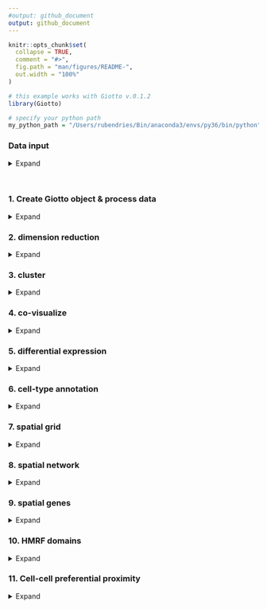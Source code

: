 ```yaml
---
#output: github_document
output: github_document
---
```


<!-- mouse_cortex_1_simple.md is generated from mouse_cortex_1_simple.Rmd Please edit that file -->


```r
knitr::opts_chunk$set(
  collapse = TRUE,
  comment = "#>",
  fig.path = "man/figures/README-",
  out.width = "100%"
)
```


```r
# this example works with Giotto v.0.1.2
library(Giotto)

# specify your python path
my_python_path = "/Users/rubendries/Bin/anaconda3/envs/py36/bin/python"
```

### Data input

<details>
  <summary>Expand</summary>
  \ 
  
[Codeluppi et al.](https://www.nature.com/articles/s41592-018-0175-z) created a high quality and very sensitive spatial expression dataset consisting of 33 genes from 4,839 single cells acquired with osmFISH in the somatosensory mosue cortex.
  
![](./osmFISH_data.png){width=20cm} .

```r
## select the directory where you have saved the osmFISH data
data_dir = '/Volumes/Ruben_Seagate/Dropbox/Projects/GC_lab/Ruben_Dries/190225_spatial_package/Data/osmFISH_data/'
## ss cortex expression DATA ##
osm_exprs = read.table(file = paste0(data_dir,'/','osmFISH_prep_expression.txt'))
## prepare cell locations
osm_locs = read.table(file = paste0(data_dir,'/','osmFISH_prep_cell_coordinates.txt'))
osm_locs = osm_locs[rownames(osm_locs) %in% colnames(osm_exprs),]
```

***

</details>

\ 

### 1. Create Giotto object & process data
<details>
  <summary>Expand</summary>
  \ 
 
```r
## create
osm_test <- createGiottoObject(raw_exprs = osm_exprs, spatial_locs = osm_locs)

## add field annotation
metadata = fread(file = paste0(data_dir,'/','osmFISH_prep_cell_metadata.txt'))
osm_test = addCellMetadata(osm_test, new_metadata = metadata,
                          by_column = T, column_cell_ID = 'CellID')

## filter
osm_test <- filterGiotto(gobject = osm_test,
                        expression_threshold = 1,
                        gene_det_in_min_cells = 10,
                        min_det_genes_per_cell = 10,
                        expression_values = c('raw'),
                        verbose = T)

## normalize
# 1. standard z-score way
osm_test <- normalizeGiotto(gobject = osm_test)

# 2. osmFISH way, add to custom expression slot
raw_expr_matrix = osm_test@raw_exprs
norm_genes = (raw_expr_matrix/rowSums(raw_expr_matrix)) * nrow(raw_expr_matrix)
norm_genes_cells = t((t(norm_genes)/colSums(norm_genes)) * ncol(raw_expr_matrix))
osm_test@custom_expr = norm_genes_cells

## add gene & cell statistics
osm_test <- addStatistics(gobject = osm_test)

## visualize original annotations ##
visPlot(gobject = osm_test, sdimx = 'sdimx', sdimy = 'sdimy', cell_color = 'ClusterName')

visPlot(gobject = osm_test, sdimx = 'sdimx', sdimy = 'sdimy', cell_color = 'Region')
```
  
osmFISH cell types from paper:
![](./figures/1_original_clusters.png){width=16cm} 

osmFISH regions from paper:
![](./figures/1_original_regions.png){width=16cm} 

</details>

### 2. dimension reduction

<details>
  <summary>Expand</summary>
  \ 
 
```r
## highly variable genes (HVG)
# only 33 genes so use all genes

## run PCA on expression values (default)
osm_test <- runPCA(gobject = osm_test, expression_values = 'custom', scale_unit = F)
signPCA(gobject = osm_test, expression_values = 'custom', scale_unit = F)
plotPCA(osm_test)

## run UMAP and tSNE on PCA space (default)
osm_test <- runUMAP(osm_test, dimensions_to_use = 1:31, expression_values = 'custom')
plotUMAP(gobject = osm_test)

osm_test <- runtSNE(osm_test, dimensions_to_use = 1:31, perplexity = 70, check_duplicates = F)
plotTSNE(gobject = osm_test)
```

![](./figures/2_PCA_screeplot.png){width=16cm} 

![](./figures/2_PCA_reduction.png){width=16cm} 
![](./figures/2_UMAP_reduction.png){width=16cm} 

![](./figures/2_tSNE_reduction.png){width=16cm} 


***

</details>

### 3. cluster

<details>
  <summary>Expand</summary>
  \ 
  
```r

## hierarchical clustering
osm_test = doHclust(gobject = osm_test, expression_values = 'custom', k = 34)
plotUMAP(gobject = osm_test, cell_color = 'hclust', point_size = 2.5,
         show_NN_network = F, edge_alpha = 0.05, plot_method = 'ggplot')

## kmeans clustering
osm_test = doKmeans(gobject = osm_test, expression_values = 'custom', centers = 32, nstart = 2000)
plotUMAP(gobject = osm_test, cell_color = 'kmeans',
         point_size = 2.5, show_NN_network = F, edge_alpha = 0.05, plot_method = 'ggplot')

## Leiden clustering
# sNN network (default)
osm_test <- createNearestNetwork(gobject = osm_test, dimensions_to_use = 1:31, k = 15)
osm_test <- doLeidenCluster(gobject = osm_test, resolution = 0.05, n_iterations = 1000,
                           python_path = my_python_path)
plotUMAP(gobject = osm_test, cell_color = 'leiden_clus', point_size = 2.5,
         show_NN_network = F, edge_alpha = 0.05, plot_method = 'ggplot')

# merge small groups based on similarity
leiden_similarities = getClusterSimilarity(osm_test,
                                           expression_values = 'custom',
                                           cluster_column = 'leiden_clus')
osm_test = mergeClusters(osm_test, expression_values = 'custom',
                         cluster_column = 'leiden_clus',
                         new_cluster_name = 'leiden_clus_m',
                         max_group_size = 30, force_min_group_size = 20,
                         return_gobject = T)
plotUMAP(gobject = osm_test, cell_color = 'leiden_clus_m', point_size = 2.5,
         show_NN_network = F, edge_alpha = 0.05, plot_method = 'ggplot')

## show cluster relationships
showClusterHeatmap(gobject = osm_test, expression_values = 'custom', cluster_column = 'leiden_clus_m')

showClusterDendrogram(gobject = osm_test, expression_values = 'custom', cluster_column = 'leiden_clus_m')
```


![](./figures/3_UMAP_hclust.png){width=16cm} 

![](./figures/3_UMAP_kmeans.png){width=16cm} 

![](./figures/3_UMAP_leiden.png){width=16cm} 
![](./figures/3_UMAP_leiden_merged.png){width=16cm} 
![](./figures/3_leiden_merged_heatmap.png){width=16cm} 
![](./figures/3_leiden_merged_dendrogram.png){width=16cm} 
***

</details>


### 4. co-visualize ####
<details>
  <summary>Expand</summary>
  \ 
  
```r
# co-visualization
visSpatDimPlot(gobject = osm_test, cell_color = 'leiden_clus_m', sdimx = 'sdimx', sdimy = 'sdimy',
               dim_point_size = 2, spatial_point_size = 2)

# select and show group m_8 only
visSpatDimPlot(gobject = osm_test, cell_color = 'leiden_clus_m', sdimx = 'sdimx', sdimy = 'sdimy',
               dim_point_size = 2, spatial_point_size = 2, select_cell_groups = 'm_8')
```

Co-visualzation:
![](./figures/4_covis_leiden_merged.png){width=16cm} 
Selection:
![](./figures/4_covis_leiden_merged_selected.png){width=16cm} 
***

</details>


### 5. differential expression ####

<details>
  <summary>Expand</summary>
  \
  
```r
## split dendrogram nodes ##
## can be used to find markers for branches of the tree
dendsplits = getDendrogramSplits(gobject = osm_test,
                                 expression_values = 'custom',
                                 cluster_column = 'leiden_clus_m')
split_3_markers = findGiniMarkers(gobject = osm_test, expression_values = 'custom', cluster_column = 'leiden_clus_m',
                      group_1 = unlist(dendsplits[3]$tree_1), group_2 = unlist(dendsplits[3]$tree_2))

## Individual populations ##
markers = findMarkers_one_vs_all(gobject = osm_test,
                                 method = 'scran',
                                 expression_values = 'custom',
                                 cluster_column = 'leiden_clus_m',
                                 min_genes = 2, rank_score = 2)

## violinplot
topgenes = markers[, head(.SD, 1), by = 'cluster_ID']$gene_ID
violinPlot(osm_test, genes = unique(topgenes), cluster_column = 'leiden_clus_m', expression_values = 'custom', strip_text = 5)

## cluster heatmap
ranked_genes = c('Bmp4', 'Itpr2', 'Tmem2', 'Ctps', 'Plp1',
                 'Sox10','Foxj1', 'Aldoc', 'Gfap', 'Acta2',
                 'Mrc1', 'Vtn', 'Crhbp', 'Slc32a1', 'Gad2',
                 'Syt6', 'Serpinf1', 'Cpne5', 'Lamp5', 'Hexb',
                 'Kcnip2', 'Tbr1', 'Ttr', 'Apln', 'Anln',
                 'Crh', 'Vip', 'Cnr1', 'Pthlh', 'Rorb',
                 'Flt1', 'Mfge8', 'Pdgfra')
plotMetaDataHeatmap(osm_test, expression_values = 'custom',
                    metadata_cols = c('leiden_clus_m'), custom_gene_order = ranked_genes)
```

violinplot:
![](./figures/5_violinplot_leiden_merged.png){width=16cm} 

Heatmap clusters:
![](./figures/5_cluster_heatmap_leiden_merged.png){width=16cm} 

***

</details>


### 6. cell-type annotation

<details>
  <summary>Expand</summary>
  \
  
```r

## create vector with names
clusters_SS_cortex = c('OOP', 'OL1', 'OL2', 'OL3', 'OL4',
                       'Ependymal', 'unknown', 'Astro_Gfap', 'vSMC', 'Pericytes',
                       'IN1', 'IN2', 'Pyr1', 'Astro', 'IN3',
                       'IN4', 'Pyr2', 'Miglia1', 'IN5', 'Pyr3',
                       'Choroid', 'Vend1', 'OL5', 'IN6', 'IN7',
                       'IN8', 'IN9', 'Pyr4', 'Pyr5', 'Pyr6',
                       'Vend2', 'Astro_Mfge8', 'OPC')
names(clusters_SS_cortex) = c('m_1', '18', 'm_2', 'm_5', 'm_8',
                              'm_10', 'm_21', '9', 'm_17', 'm_19',
                              'm_11', 'm_14', 'm_6', '30', 'm_3',
                              'm_16', 'm_7', 'm_12', '11', '13',
                              'm_15', 'm_18', '27', 'm_20', '20',
                              '17', '31', '33', '22', 'm_4',
                              'm_13', '8', 'm_9')
osm_test = annotateGiotto(gobject = osm_test, annotation_vector = clusters_SS_cortex,
                          cluster_column = 'leiden_clus_m', name = 'leiden_clus_m_types')
visSpatDimPlot(gobject = osm_test, cell_color = 'leiden_clus_m_types', sdimx = 'sdimx', sdimy = 'sdimy',
               dim_point_size = 2, spatial_point_size = 2)
```

![](./figures/6_annotation_leiden_merged_first.png){width=16cm} 

```r
## compare clusters with osmFISH paper
clusters_det_SS_cortex = c('Olig_COP', 'Olig_NF', 'Olig_MF', 'Olig_mat', 'Olig_mat',
                           'Ependymal', 'unknown', 'Astro_Gfap', 'vSMC', 'Pericytes',
                           'Inh_Crhbp', 'Inh_IC', 'Pyr_L6', 'Periv_Macro', 'Pyr_Cpne5',
                           'unknown', 'Pyr_L2/3', 'Microglia', 'Hippocampus', 'Pyr_L5',
                           'Choroid', 'vEnd', 'unknown', 'Inh_Anln', 'Inh_Crh',
                           'Inh_Vip', 'Inh_Pthlh', 'Pyr_Apln', 'Pyr_Kcnip2', 'Pyr_L4',
                           'vEnd', 'Astro_Mfge8', 'Olig_precursor')
names(clusters_det_SS_cortex) = c('m_1', '18', 'm_2', 'm_5', 'm_8',
                                  'm_10', 'm_21', '9', 'm_17', 'm_19',
                                  'm_11', 'm_14', 'm_6', '30', 'm_3',
                                  'm_16', 'm_7', 'm_12', '11', '13',
                                  'm_15', 'm_18', '27', 'm_20', '20',
                                  '17', '31', '33', '22', 'm_4',
                                  'm_13', '8', 'm_9')
osm_test = annotateGiotto(gobject = osm_test, annotation_vector = clusters_det_SS_cortex,
                          cluster_column = 'leiden_clus_m', name = 'det_cell_types')
visSpatDimPlot(gobject = osm_test, cell_color = 'det_cell_types', sdimx = 'sdimx', sdimy = 'sdimy',
               dim_point_size = 2, spatial_point_size = 2)

```

![](./figures/6_annotation_leiden_merged_detailed.png){width=16cm} 

```r
## coarse cell types
clusters_coarse_SS_cortex = c('Olig', 'Olig', 'Olig', 'Olig', 'Olig',
                              'Ependymal', 'unknown', 'Astro', 'vSMC', 'Pericytes',
                              'Inh', 'Inh', 'Pyr', 'Periv_Macro', 'Pyr',
                              'unknown', 'Pyr', 'Microglia', 'Hippocampus', 'Pyr',
                              'Choroid', 'vEnd', 'unknown', 'Inh', 'Inh',
                              'Inh', 'Inh', 'Pyr', 'Pyr', 'Pyr',
                              'vEnd', 'Astro', 'Olig')
names(clusters_coarse_SS_cortex) = c('Olig_COP', 'Olig_NF', 'Olig_MF', 'Olig_mat', 'Olig_mat',
                                     'Ependymal', 'unknown', 'Astro_Gfap', 'vSMC', 'Pericytes',
                                     'Inh_Crhbp', 'Inh_IC', 'Pyr_L6', 'Periv_Macro', 'Pyr_Cpne5',
                                     'unknown', 'Pyr_L2/3', 'Microglia', 'Hippocampus', 'Pyr_L5',
                                     'Choroid', 'vEnd', 'unknown', 'Inh_Anln', 'Inh_Crh',
                                     'Inh_Vip', 'Inh_Pthlh', 'Pyr_Apln', 'Pyr_Kcnip2', 'Pyr_L4',
                                     'vEnd', 'Astro_Mfge8', 'Olig_precursor')
osm_test = annotateGiotto(gobject = osm_test, annotation_vector = clusters_coarse_SS_cortex,
                          cluster_column = 'det_cell_types', name = 'coarse_cell_types')
visSpatDimPlot(gobject = osm_test, cell_color = 'coarse_cell_types', sdimx = 'sdimx', sdimy = 'sdimy',
               dim_point_size = 2, spatial_point_size = 2)

```

![](./figures/6_annotation_leiden_merged_coarse.png){width=16cm} 

  
***

</details>


### 7. spatial grid ####

<details>
  <summary>Expand</summary>
  \
  
```r
## spatial grid
osm_test <- createSpatialGrid(gobject = osm_test,
                               sdimx_stepsize = 2000,
                               sdimy_stepsize = 2000,
                               minimum_padding = 0)
visPlot(osm_test, cell_color = 'det_cell_types', sdimx = 'sdimx', sdimy = 'sdimy',
        show_grid = T, grid_color = 'lightblue', spatial_grid_name = 'spatial_grid',
        point_size = 1.5, plot_method = 'ggplot')
```

![](./figures/7_grid_det_cell_types.png){width=16cm} 


```r
#### spatial patterns ####
pattern_osm = detectSpatialPatterns(gobject = osm_test, 
                                   expression_values = 'custom',
                                   spatial_grid_name = 'spatial_grid',
                                   min_cells_per_grid = 5, 
                                   scale_unit = T, 
                                   PC_zscore = 1, 
                                   show_plot = T)

showPattern(pattern_osm, dimension = 1,  plot_dim = 2, point_size = 4)
showPatternGenes(pattern_osm, dimension = 1)

showPattern(pattern_osm, dimension = 3,  plot_dim = 2, point_size = 4)
showPatternGenes(pattern_osm, dimension = 3)
```

pattern 1:
![](./figures/7_pattern1_pca.png){width=16cm} 

![](./figures/7_pattern1_pca_genes.png){width=16cm} 


pattern 3:
![](./figures/7_pattern3_pca.png){width=10cm} 

![](./figures/7_pattern3_pca_genes.png){width=10cm} 
***  

</details>



### 8. spatial network ####

<details>
  <summary>Expand</summary>
  \
  
```r
osm_test <- createSpatialNetwork(gobject = osm_test, k = 5)
visPlot(gobject = osm_test, show_network = T,
        sdimx = "sdimx",sdimy = "sdimy",
        network_color = 'blue', spatial_network_name = 'spatial_network',
        point_size = 1, cell_color = 'det_cell_types')
```

![](./figures/8_spatial_network_k5.png){width=16cm} 

***  

</details>



### 9. spatial genes ####

<details>
  <summary>Expand</summary>
  \
  
```r
kmtest = binGetSpatialGenes(osm_test, bin_method = 'kmeans',
                            do_fisher_test = T, community_expectation = 5,
                            spatial_network_name = 'spatial_network', verbose = T)

ranktest = binGetSpatialGenes(osm_test, bin_method = 'rank',
                              do_fisher_test = T, community_expectation = 5,
                              spatial_network_name = 'spatial_network', verbose = T)

spatial_genes = calculate_spatial_genes_python(gobject = osm_test,
                                               expression_values = 'scaled',
                                               python_path = my_python_path,
                                               rbp_p=0.99, examine_top=0.1)

visSpatDimGenePlot(osm_test, plot_method = 'ggplot', expression_values = 'normalized',
                   genes = c('Rorb', 'Syt6', 'Gfap', 'Kcnip2'),
                   plot_alignment = 'vertical', cow_n_col = 4,
                   genes_high_color = 'red', genes_mid_color = 'white', genes_low_color = 'darkblue', midpoint = 4)

visSpatDimGenePlot(osm_test, plot_method = 'ggplot', expression_values = 'scaled',
                   genes = c('Rorb', 'Syt6', 'Gfap', 'Kcnip2'),
                   plot_alignment = 'vertical', cow_n_col = 4,
                   genes_high_color = 'red', genes_mid_color = 'white', genes_low_color = 'darkblue', midpoint = 0)
```

Spatial genes:  
![](./figures/9_spatial_network_k5_genes.png){width=16cm} 


***

</details>


### 10. HMRF domains ####

<details>
  <summary>Expand</summary>
  \

```r
my_spatial_genes = spatial_genes[1:20]$genes

# do HMRF with different betas
HMRF_spatial_genes = doHMRF(gobject = osm_test, expression_values = 'normalized',
                            spatial_genes = my_spatial_genes,
                            k = 10,
                            betas = c(0, 0.5, 10), 
                            output_folder = paste0(hmrf_folder, '/', 'Spatial_genes/SG_top10_k10_scaled'),
                            python_path = my_python_path,
                            zscore="rowcol", tolerance=1e-5)

## view results of HMRF
viewHMRFresults(gobject = osm_test,
                  HMRFoutput = HMRF_spatial_genes,
                  k = 10, betas_to_view = seq(0, 5, by = 0.5),
                  point_size = 2)

## add HMRF result of interest to giotto object
osm_test = addHMRF(gobject = osm_test,
                  HMRFoutput = HMRF_spatial_genes,
                  k = 10, betas_to_add = c(0, 0.5),
                  hmrf_name = 'HMRF')

## visualize
# b = 0, no information from cell neighbors
visPlot(gobject = osm_test, cell_color = 'HMRF_k10_b.0', point_size = 3)

# b = 0.5
visPlot(gobject = osm_test, cell_color = 'HMRF_k10_b.0.5', point_size = 3)
```

Without information from neighboring cells, b = 0:
![](./figures/10_final_hmrf_b0.png){width=16cm} 

b = 0.5
![](./figures/10_final_hmrf_b0.5.png){width=16cm} 

***

</details>



### 11. Cell-cell preferential proximity 

<details>
  <summary>Expand</summary>
  \

![cell-cell](./cell_cell_neighbors.png){width=12cm}  

```r
## calculate frequently seen proximities
cell_proximities = cellProximityEnrichment(gobject = osm_test,
                                           cluster_column = 'det_cell_types',
                                           spatial_network_name = 'spatial_network',
                                           number_of_simulations = 400)

## barplot
cellProximityBarplot(CPscore = cell_proximities, min_orig_ints = 25, min_sim_ints = 25)
```
barplot:  
![](./figures/11_barplot_cell_cell_enrichment.png){width=16cm} 

```r
## heatmap
cellProximityHeatmap(CPscore = cell_proximities, order_cell_types = T, scale = T,
                     color_breaks = c(-1.5, 0, 1.5), color_names = c('blue', 'white', 'red'))

```
heatmap:  
![](./figures/11_heatmap_cell_cell_enrichment.png){width=16cm} 


```r
## network
cellProximityNetwork(CPscore = cell_proximities)
```
networks:  
![](./figures/11_network_cell_cell_enrichment.png){width=16cm} 


```r
## visualization
spec_interaction = "Astro_Gfap--Olig_mat"

## heatmap
cellProximityVisPlot(gobject = osm_test,
                     interaction_name = spec_interaction,
                     cluster_column = 'det_cell_types',
                     cell_color = 'det_cell_types', coord_fix_ratio = 0.5,
                     point_size_select = 4, point_size_other = 2)
```

![](./figures/11_cell_cell_enrichment_selected.png){width=16cm} 


***

</details>



